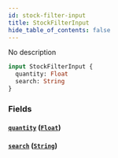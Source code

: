 ```yaml
---
id: stock-filter-input
title: StockFilterInput
hide_table_of_contents: false
---
```


No description

```graphql
input StockFilterInput {
  quantity: Float
  search: String
}
```

### Fields

#### [`quantity`](#) ([`Float`](../../../developer/api-reference/scalars/float))

#### [`search`](#) ([`String`](../../../developer/api-reference/scalars/string))

